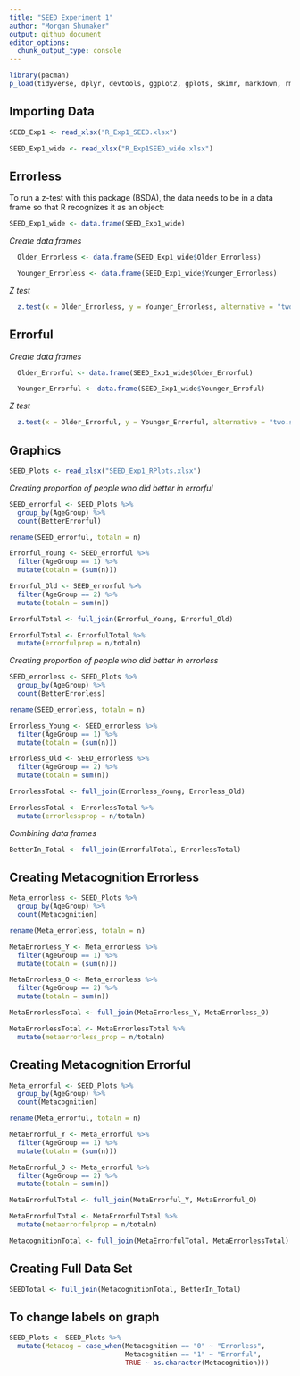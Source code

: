 ```yaml
---
title: "SEED Experiment 1"
author: "Morgan Shumaker"
output: github_document
editor_options: 
  chunk_output_type: console
---
```

```r
library(pacman) 
p_load(tidyverse, dplyr, devtools, ggplot2, gplots, skimr, markdown, rmarkdown, broom, ggridges, readxl, BSDA, scales, ggthemes)
```

## Importing Data 
```r
SEED_Exp1 <- read_xlsx("R_Exp1_SEED.xlsx")
```

```r
SEED_Exp1_wide <- read_xlsx("R_Exp1SEED_wide.xlsx")
```

## Errorless
To run a z-test with this package (BSDA), the data needs to be in a data frame
so that R recognizes it as an object:
```r
SEED_Exp1_wide <- data.frame(SEED_Exp1_wide)
```

*Create data frames*
```r
  Older_Errorless <- data.frame(SEED_Exp1_wide$Older_Errorless)
```

```r
  Younger_Errorless <- data.frame(SEED_Exp1_wide$Younger_Errorless)
```

*Z test*
```r
  z.test(x = Older_Errorless, y = Younger_Errorless, alternative = "two.sided", mu = 0, sigma.x = 15, sigma.y = 15)
```

## Errorful
*Create data frames*
```r
  Older_Errorful <- data.frame(SEED_Exp1_wide$Older_Errorful)
```

```r
  Younger_Errorful <- data.frame(SEED_Exp1_wide$Younger_Erroful)
```

*Z test*
```r
  z.test(x = Older_Errorful, y = Younger_Errorful, alternative = "two.sided", mu = 0, sigma.x = 15, sigma.y = 15)
```

## Graphics
```r
SEED_Plots <- read_xlsx("SEED_Exp1_RPlots.xlsx")
```

*Creating proportion of people who did better in errorful*
```r
SEED_errorful <- SEED_Plots %>%
  group_by(AgeGroup) %>%
  count(BetterErrorful)
```

```r
rename(SEED_errorful, totaln = n)
```

```r
Errorful_Young <- SEED_errorful %>%
  filter(AgeGroup == 1) %>%
  mutate(totaln = (sum(n))) 
```

```r
Errorful_Old <- SEED_errorful %>%  
  filter(AgeGroup == 2) %>%
  mutate(totaln = sum(n))
```

```r
ErrorfulTotal <- full_join(Errorful_Young, Errorful_Old)
```

```r
ErrorfulTotal <- ErrorfulTotal %>% 
  mutate(errorfulprop = n/totaln)
```

*Creating proportion of people who did better in errorless*

```r
SEED_errorless <- SEED_Plots %>%
  group_by(AgeGroup) %>%
  count(BetterErrorless)
```

```r
rename(SEED_errorless, totaln = n)
```

```r
Errorless_Young <- SEED_errorless %>%
  filter(AgeGroup == 1) %>%
  mutate(totaln = (sum(n))) 
```

```r
Errorless_Old <- SEED_errorless %>%  
  filter(AgeGroup == 2) %>%
  mutate(totaln = sum(n))
```

```r
ErrorlessTotal <- full_join(Errorless_Young, Errorless_Old)
```

```r
ErrorlessTotal <- ErrorlessTotal %>% 
  mutate(errorlessprop = n/totaln)
```

*Combining data frames*

```r
BetterIn_Total <- full_join(ErrorfulTotal, ErrorlessTotal)
```

## Creating Metacognition Errorless

```r
Meta_errorless <- SEED_Plots %>%
  group_by(AgeGroup) %>%
  count(Metacognition)
```

```r
rename(Meta_errorless, totaln = n)
```

```r
MetaErrorless_Y <- Meta_errorless %>%
  filter(AgeGroup == 1) %>%
  mutate(totaln = (sum(n))) 
```

```r
MetaErrorless_O <- Meta_errorless %>%  
  filter(AgeGroup == 2) %>%
  mutate(totaln = sum(n))
```

```r
MetaErrorlessTotal <- full_join(MetaErrorless_Y, MetaErrorless_O)
```

```r
MetaErrorlessTotal <- MetaErrorlessTotal %>% 
  mutate(metaerrorless_prop = n/totaln)
```

## Creating Metacognition Errorful 

```r
Meta_errorful <- SEED_Plots %>%
  group_by(AgeGroup) %>%
  count(Metacognition)
```

```r
rename(Meta_errorful, totaln = n)
```

```r
MetaErrorful_Y <- Meta_errorful %>%
  filter(AgeGroup == 1) %>%
  mutate(totaln = (sum(n))) 
```

```r
MetaErrorful_O <- Meta_errorful %>%  
  filter(AgeGroup == 2) %>%
  mutate(totaln = sum(n))
```

```r
MetaErrorfulTotal <- full_join(MetaErrorful_Y, MetaErrorful_O)
```

```r
MetaErrorfulTotal <- MetaErrorfulTotal %>% 
  mutate(metaerrorfulprop = n/totaln)
```

```r
MetacognitionTotal <- full_join(MetaErrorfulTotal, MetaErrorlessTotal)
```

## Creating Full Data Set 

```r
SEEDTotal <- full_join(MetacognitionTotal, BetterIn_Total)
```









## To change labels on graph
```r
SEED_Plots <- SEED_Plots %>%
  mutate(Metacog = case_when(Metacognition == "0" ~ "Errorless",
                             Metacognition == "1" ~ "Errorful",
                             TRUE ~ as.character(Metacognition)))
```


